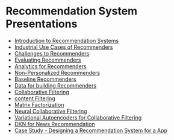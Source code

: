 # Recommendation System Presentations
* [Introduction to Recommendation Systems](/pdfs/Introduction.pdf)
* [Industrial Use Cases of Recommenders](/pdfs/Industrial_Use_Cases.pdf)
* [Challenges to Recommenders](/pdfs/Challenges_to_RS.pdf)
* [Evaluating Recommenders](/pdfs/Evaluating_Recommenders.pdf)
* [Analytics for Recommenders](/pdfs/Analytics_for_RS.pdf)
* [Non-Personalized Recommenders](/pdfs/Non_personalized_Recommenders.pdf)
* [Baseline Recommenders](/pdfs/Baseline_Predictors.pdf)
* [Data for building Recommenders](/pdfs/Data_for_Building_RS.pdf)
* [Collaborative Filtering](/pdfs/Collaborative_Filtering.pdf)
* [content Filtering](/pdfs/Content_Filtering.pdf)
* [Matrix Factorization](/pdfs/Matrix_Factorization.pdf)
* [Neural Collaborative Filtering](pdfs/Neural_Collaborative_Filtering.pdf)
* [Variational Autoencoders for Collaborative Filtering](/pdfs/Variational_Autoencoders_for_Collaborative_Filtering.pdf)
* [DKN for News Recommendation](/pdfs/DKN_for_News_Recommendation.pdf)
* [Case Study - Designing a Recommendation System for a App](/pdfs/Healthfeed_recommendations.pdf)

